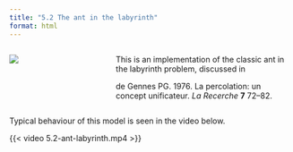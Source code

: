 ```yaml
---
title: "5.2 The ant in the labyrinth"
format: html
---
```


:::: {.columns}
::: {.column width=35%}
[![](5.2-antLabyrinth.png){style="padding-right:10px;"}](5.2-ant-labyrinth.nlogox)
:::

::: {.column width=65%}
This is an implementation of the classic ant in the labyrinth problem, discussed in

de Gennes PG. 1976. La percolation: un concept unificateur. _La Recerche_ **7** 72–82.
:::
::::

Typical behaviour of this model is seen in the video below.

{{< video 5.2-ant-labyrinth.mp4 >}}
